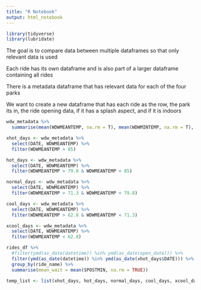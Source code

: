 ```yaml
---
title: "R Notebook"
output: html_notebook
---
```


```r
library(tidyverse)
library(lubridate)
```

The goal is to compare data between multiple dataframes so that only relevant data is used

Each ride has its own dataframe and is also part of a larger dataframe containing all rides

There is a metadata dataframe that has relevant data for each of the four parks

We want to create a new dataframe that has each ride as the row, the park its in, the ride opening data, if it has a splash aspect, and if it is indoors

```r
wdw_metadata %>%
  summarise(mean(WDWMEANTEMP, na.rm = T), mean(WDWMINTEMP, na.rm = T), mean(WDWMAXTEMP, na.rm = T))
```


```r
xhot_days <- wdw_metadata %>%
  select(DATE, WDWMEANTEMP) %>%
  filter(WDWMEANTEMP > 85)

hot_days <- wdw_metadata %>%
  select(DATE, WDWMEANTEMP) %>%
  filter(WDWMEANTEMP > 79.8 & WDWMEANTEMP < 85)

normal_days <- wdw_metadata %>%
  select(DATE, WDWMEANTEMP) %>%
  filter(WDWMEANTEMP > 71.3 & WDWMEANTEMP < 79.8)

cool_days <- wdw_metadata %>%
  select(DATE, WDWMEANTEMP) %>%
  filter(WDWMEANTEMP > 62.8 & WDWMEANTEMP < 71.3)

xcool_days <- wdw_metadata %>%
  select(DATE, WDWMEANTEMP) %>%
  filter(WDWMEANTEMP < 62.8)
```

```r
rides_df %>%
  #filter(ymd(as_date(datetime)) %in% ymd(as_date(open_date))) %>%
  filter(ymd(as_date(datetime)) %in% ymd(as_date(xhot_days$DATE))) %>%
  group_by(ride_name) %>%
  summarise(mean_wait = mean(SPOSTMIN, na.rm = TRUE))
```


```r
temp_list <- list(xhot_days, hot_days, normal_days, cool_days, xcool_days)


```

